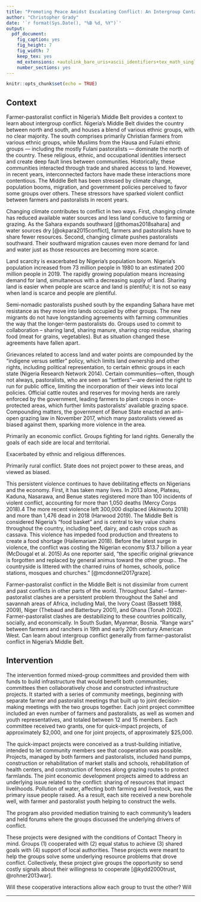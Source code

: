 ```yaml
---
title: "Promoting Peace Amidst Escalating Conflict: An Intergroup Contact Field Experiment in Nigeria - Context"
author: "Christopher Grady"
date: '`r format(Sys.Date(), "%B %d, %Y")`'
output:
  pdf_document:
    fig_caption: yes
    fig_height: 7
    fig_width: 7
    keep_tex: yes
    md_extensions: +autolink_bare_uris+ascii_identifiers+tex_math_single_backslash
    number_sections: yes
---
```


```r
knitr::opts_chunk$set(echo = TRUE)
```
<!--
Comes after theory.  Intervention Details moved to design.

## Context Outline

- distirbution of the lands: map that shows the regions: Fulani region, farmer region
- The setting: rural, economic
- the background: these populations used to get along, but population booms and climate change reduce land:people ratio
- The conflict: escalating, burnt village/livestock guard, expulsion
-->

## Context

Farmer-pastoralist conflict in Nigeria's Middle Belt provides a context to learn about intergroup conflict.  Nigeria’s Middle Belt divides the country between north and south, and houses a blend of various ethnic groups, with no clear majority. The south comprises primarily Christian farmers from various ethnic groups, while Muslims from the Hausa and Fulani ethnic groups — including the mostly Fulani pastoralists — dominate the north of the country. These religious, ethnic, and occupational identities intersect and create deep fault lines between communities.   Historically, these communities interacted through trade and shared access to land.  However, in recent years, interconnected factors have made these interactions more contentious.  The Middle Belt has been stressed by climate change, population booms, migration, and government policies perceived to favor some groups over others.  These stressors have sparked violent conflict between farmers and pastoralists in recent years.

Changing climate contributes to conflict in two ways.  First, changing climate has reduced available water sources and less land conducive to farming or grazing.  As the Sahara expands southward [@thomas2018sahara] and water sources dry [@okpara2015conflict], farmers and pastoralists have to share fewer resources.  Second, changing climate pushes pastoralists southward.  Their southward migration causes even more demand for land and water just as those resources are becoming more scarce.  

Land scarcity is exacerbated by Nigeria's population boom.  Nigeria's population increased from 73 million people in 1980 to an estimated 200 million people in 2019.  The rapidly growing population means increasing demand for land, simultaneous with a decreasing supply of land.  Sharing land is easier when people are scarce and land is plentiful; it is not so easy when land is scarce and people are plentiful.

Semi-nomadic pastoralists pushed south by the expanding Sahara have met resistance as they move into lands occupied by other groups.  The new migrants do not have longstanding agreements with farming communities the way that the longer-term pastoralists do.  Groups used to commit to collaboration -- sharing land, sharing manure, sharing crop residue, sharing food (meat for grains, vegetables).  But as situation changed these agreements have fallen apart.

Grievances related to access land and water points are compounded by the “indigene versus settler” policy, which limits land ownership and other rights, including political representation, to certain
ethnic groups in each state (Nigeria Research Network 2014). Certain communities—often, though not always, pastoralists, who are seen as “settlers”—are denied the right to run for public office, limiting the incorporation of their views into local policies. Official cattle routes and reserves for moving herds are rarely enforced by the government, leading farmers to plant crops in once-protected areas, which further limits pastoralists’ available grazing space. Compounding matters, the government of Benue State enacted an anti–open grazing law in November 2017, which many pastoralists viewed as biased against them, sparking more violence in the area.

Primarily an economic conflict.  Groups fighting for land rights.  Generally the goals of each side are local and territorial.

Exacerbated by ethnic and religious differences.

Primarily rural conflict.  State does not project power to these areas, and viewed as biased.


This persistent violence continues to have debilitating effects on Nigerians and the economy. First, it has taken many lives. In 2013 alone, Plateau, Kaduna, Nasarawa, and Benue states registered more than 100 incidents of violent conflict, accounting for more than 1,050 deaths (Mercy Corps 2018).4 The more recent violence left 300,000 displaced (Akinwotu 2018) and more than 1,476 dead in 2018 (Harwood 2019). The Middle Belt is considered Nigeria’s “food basket” and is central to key value chains throughout the country, including beef, dairy, and cash crops such as cassava. This violence has impeded food production and threatens to create a food shortage (Hailemariam 2018). Before the latest surge in violence, the conflict was costing the Nigerian economy $13.7 billion a year (McDougal et al. 2015).As one reporter said, "the specific original grievance is forgotten and replaced by general animus toward the other group..  The countryside is littered with the charred ruins of homes, schools, police stations, mosques and churches." [@mcdonnel2017graze].

Farmer-pastoralist conflict in the Middle Belt is not dissimilar from current and past conflicts in other parts of the world.  Throughout Sahel -- farmer-pastoralist clashes are a persistent problem throughout the Sahel and savannah areas of Africa, including Mali, the Ivory Coast (Bassett 1988, 2009), Niger (Thebaud and Batterbury 2001), and Ghana (Tonah 2002).  Farmer-pastoralist clashes are destabilizing to these countries politically, socially, and economically.  In South Sudan, Myanmar, Bosnia.  "Range wars" between farmers and ranchers in 19th and early 20th century American West.  Can learn about intergroup conflict generally from farmer-pastoralist conflict in Nigeria's Middle Belt.


## Intervention

The intervention formed mixed-group committees and provided them with funds to build infrastructure that would benefit both communities; committees then collaboratively chose and constructed infrastructure projects.  It started with a series of community meetings, beginning with separate farmer and pastoralist meetings that built up to joint decision-making meetings with the two groups together.  Each joint project committee included an even number of farmers and pastoralists, as well as women and youth representatives, and totaled between 12 and 15 members. Each committee received two grants, one for quick-impact projects, of approximately \$2,000, and one for joint projects, of approximately \$25,000.

The quick-impact projects were conceived as a trust-building initiative, intended to let community members see that cooperation was possible. Projects, managed by both farmers and pastoralists, included hand pumps, construction or rehabilitation of market stalls and schools, rehabilitation of health centers, and construction of fences along grazing routes to protect farmlands. The joint economic development projects aimed to address an underlying issue related to the conflict: sharing of resources that impact livelihoods. Pollution of water, affecting both farming and livestock, was the primary issue people raised. As a result, each site received a new borehole well, with farmer and pastoralist youth helping to construct the wells.  

The program also provided mediation training to each community's leaders and held forums where the groups discussed the underlying drivers of conflict.

These projects were designed with the conditions of Contact Theory in mind.  Groups (1) cooperated with (2) equal status to achieve (3) shared goals with (4) support of local authorities.  These projects were meant to help the groups solve some underlying resource problems that drove conflict.  Collectively, these project give groups the opportunity so send costly signals about their willingness to cooperate [@kydd2000trust, @rohner2013war].

Will these cooperative interactions allow each group to trust the other?  Will 


*******

<!--
# Scacco

-->